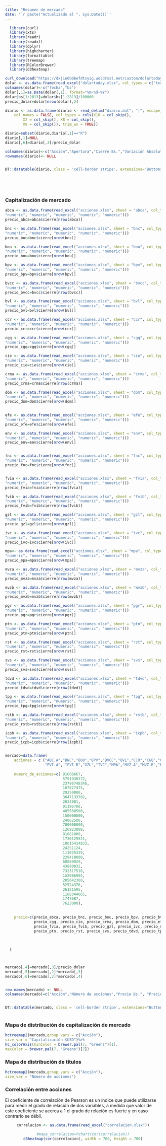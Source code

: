 ```yaml
---
title: "Resumen de mercado"
date: '`r paste("Actualizado al ", Sys.Date())`'
---
```


```r
  library(curl)
  library(xts)
  library(readr)
  library(readxl)
  library(dplyr)
  library(highcharter)
  library(formattable)
  library(treemap)
  library(RColorBrewer)
  library(d3heatmap) 

curl_download("https://dxj1e0bbbefdtsyig.woldrssl.net/custom/dolartoday.xlsx", "dolartoday.xlsx" )
dolar <- as.data.frame(read_excel("dolartoday.xlsx", col_types = c("text", "numeric", "skip", "skip", "skip", "skip")))
colnames(dolar)<-c("fecha","bs") 
dolar[,1]=as.Date(dolar[,1], format="%m-%d-%Y") 
dolar$bs[1:2813]=dolar$bs[1:2813]/100000
precio_dolar=dolar[nrow(dolar),2]

diario <- as.data.frame(diario <- read_delim("diario.dat", "|", escape_double = FALSE, 
    col_names = FALSE, col_types = cols(X10 = col_skip(), 
        X2 = col_skip(), X8 = col_skip(), 
        X9 = col_skip()), trim_ws = TRUE))

diario=subset(diario,diario[,1]=="R")
diario[,1]=NULL
diario[,6]=diario[,3]/precio_dolar

colnames(diario)<-c("Acción","Apertura","Cierre Bs.","Variación Absoluta","Variación Relativa","Cierre $USD")
rownames(diario)<- NULL


DT::datatable(diario, class = 'cell-border stripe', extensions="Buttons", options = list(pageLength = 29, dom = 'Bfrtip', buttons = c('excel', 'pdf', 'print')))

  

  
```

### Capitalización de mercado


```r


abca <- as.data.frame(read_excel("acciones.xlsx", sheet = "abca", col_types = c("date", "text", "numeric", "numeric", 
"numeric", "numeric", "numeric", "numeric", "numeric")))
precio_abca=abca$cierre[nrow(abca)]

bnc <- as.data.frame(read_excel("acciones.xlsx", sheet = "bnc", col_types = c("date", "text", "numeric", "numeric", 
"numeric", "numeric", "numeric", "numeric", "numeric")))
precio_bnc=bnc$cierre[nrow(bnc)]

bou <- as.data.frame(read_excel("acciones.xlsx", sheet = "bou", col_types = c("date", "text", "numeric", "numeric", 
"numeric", "numeric", "numeric", "numeric", "numeric")))
precio_bou=bou$cierre[nrow(bou)]

bpv <- as.data.frame(read_excel("acciones.xlsx", sheet = "bpv", col_types = c("date", "text", "numeric", "numeric", 
"numeric", "numeric", "numeric", "numeric", "numeric")))
precio_bpv=bpv$cierre[nrow(bpv)]

bvcc <- as.data.frame(read_excel("acciones.xlsx", sheet = "bvcc", col_types = c("date", "text", "numeric", "numeric", 
"numeric", "numeric", "numeric", "numeric", "numeric")))
precio_bvcc=bvcc$cierre[nrow(bvcc)]

bvl <- as.data.frame(read_excel("acciones.xlsx", sheet = "bvl", col_types = c("date", "text", "numeric", "numeric", 
"numeric", "numeric", "numeric", "numeric", "numeric")))
precio_bvl=bvl$cierre[nrow(bvl)]

ccr <- as.data.frame(read_excel("acciones.xlsx", sheet = "ccr", col_types = c("date", "text", "numeric", "numeric", 
"numeric", "numeric", "numeric", "numeric", "numeric")))
precio_ccr=ccr$cierre[nrow(ccr)]

cgq <- as.data.frame(read_excel("acciones.xlsx", sheet = "cgq", col_types = c("date", "text", "numeric", "numeric", 
"numeric", "numeric", "numeric", "numeric", "numeric")))
precio_cgq=cgq$cierre[nrow(cgq)]

cie <- as.data.frame(read_excel("acciones.xlsx", sheet = "cie", col_types = c("date", "text", "numeric", "numeric", 
"numeric", "numeric", "numeric", "numeric", "numeric")))
precio_cie=cie$cierre[nrow(cie)]

crma <- as.data.frame(read_excel("acciones.xlsx", sheet = "crma", col_types = c("date", "text", "numeric", "numeric", 
"numeric", "numeric", "numeric", "numeric", "numeric")))
precio_crma=crma$cierre[nrow(crma)]

dom <- as.data.frame(read_excel("acciones.xlsx", sheet = "dom", col_types = c("date", "text", "numeric", "numeric", 
"numeric", "numeric", "numeric", "numeric", "numeric")))
precio_dom=dom$cierre[nrow(dom)]
  

efe <- as.data.frame(read_excel("acciones.xlsx", sheet = "efe", col_types = c("date", "text", "numeric", "numeric", 
"numeric", "numeric", "numeric", "numeric", "numeric")))
precio_efe=efe$cierre[nrow(efe)]

env <- as.data.frame(read_excel("acciones.xlsx", sheet = "env", col_types = c("date", "text", "numeric", "numeric", 
"numeric", "numeric", "numeric", "numeric", "numeric")))
precio_env=env$cierre[nrow(env)]


fnc <- as.data.frame(read_excel("acciones.xlsx", sheet = "fnc", col_types = c("date", "text", "numeric", "numeric", 
"numeric", "numeric", "numeric", "numeric", "numeric")))
precio_fnc=fnc$cierre[nrow(fnc)]


fvia <- as.data.frame(read_excel("acciones.xlsx", sheet = "fvia", col_types = c("date", "text", "numeric", "numeric", 
"numeric", "numeric", "numeric", "numeric", "numeric")))
precio_fvia=fvia$cierre[nrow(fvia)]

fvib <- as.data.frame(read_excel("acciones.xlsx", sheet = "fvib", col_types = c("date", "text", "numeric", "numeric", 
"numeric", "numeric", "numeric", "numeric", "numeric")))
precio_fvib=fvib$cierre[nrow(fvib)]

gzl <- as.data.frame(read_excel("acciones.xlsx", sheet = "gzl", col_types = c("date", "text", "numeric", "numeric", 
"numeric", "numeric", "numeric", "numeric", "numeric")))
precio_gzl=gzl$cierre[nrow(gzl)]

ivc <- as.data.frame(read_excel("acciones.xlsx", sheet = "ivc", col_types = c("date", "text", "numeric", "numeric", 
"numeric", "numeric", "numeric", "numeric", "numeric")))
precio_ivc=ivc$cierre[nrow(ivc)]

mpa<- as.data.frame(read_excel("acciones.xlsx", sheet = "mpa", col_types = c("date", "text", "numeric", "numeric", 
"numeric", "numeric", "numeric", "numeric", "numeric")))
precio_mpa=mpa$cierre[nrow(mpa)]

mvza <- as.data.frame(read_excel("acciones.xlsx", sheet = "mvza", col_types = c("date", "text", "numeric", "numeric", 
"numeric", "numeric", "numeric", "numeric", "numeric")))
precio_mvza=mvza$cierre[nrow(mvza)]

mvzb <- as.data.frame(read_excel("acciones.xlsx", sheet = "mvzb", col_types = c("date", "text", "numeric", "numeric", 
"numeric", "numeric", "numeric", "numeric", "numeric")))
precio_mvzb=mvzb$cierre[nrow(mvzb)]

pgr <- as.data.frame(read_excel("acciones.xlsx", sheet = "pgr", col_types = c("date", "text", "numeric", "numeric", 
"numeric", "numeric", "numeric", "numeric", "numeric")))
precio_pgr=pgr$cierre[nrow(pgr)]

ptn <- as.data.frame(read_excel("acciones.xlsx", sheet = "ptn", col_types = c("date", "text", "numeric", "numeric", 
"numeric", "numeric", "numeric", "numeric", "numeric")))
precio_ptn=ptn$cierre[nrow(ptn)]

rst <- as.data.frame(read_excel("acciones.xlsx", sheet = "rst", col_types = c("date", "text", "numeric", "numeric", 
"numeric", "numeric", "numeric", "numeric", "numeric")))
precio_rst=rst$cierre[nrow(rst)]

svs <- as.data.frame(read_excel("acciones.xlsx", sheet = "svs", col_types = c("date", "text", "numeric", "numeric", 
"numeric", "numeric", "numeric", "numeric", "numeric")))
precio_svs=svs$cierre[nrow(svs)]

tdvd <- as.data.frame(read_excel("acciones.xlsx", sheet = "tdvd", col_types = c("date", "text", "numeric", "numeric", 
"numeric", "numeric", "numeric", "numeric", "numeric")))
precio_tdvd=tdvd$cierre[nrow(tdvd)]

tpg <- as.data.frame(read_excel("acciones.xlsx", sheet = "tpg", col_types = c("date", "text", "numeric", "numeric", 
"numeric", "numeric", "numeric", "numeric", "numeric")))
precio_tpg=tpg$cierre[nrow(tpg)]

rstb <- as.data.frame(read_excel("acciones.xlsx", sheet = "rstb", col_types = c("date", "text", "numeric", "numeric", 
"numeric", "numeric", "numeric", "numeric", "numeric")))
precio_rstb=rstb$cierre[nrow(rstb)]

icpb <- as.data.frame(read_excel("acciones.xlsx", sheet = "icpb", col_types = c("date", "text", "numeric", "numeric", 
"numeric", "numeric", "numeric", "numeric", "numeric")))
precio_icpb=icpb$cierre[nrow(icpb)]


mercado=data.frame(
    acciones = c ("ABC.A","BNC","BOU","BPV","BVCC","BVL","CCR","CGQ","CIE","CRM.A","DOM", "EFE","ENV","FNC", 
                  "FVI.A", "FVI.B","GZL","IVC","MPA","MVZ.A","MVZ.B","PGR","PTN","RST","SVS","TDV.D","TPG", "RST.B", "ICP.B"),
    
    numero_de_acciones=c( 91666667,
                          5791930372,
                          23796748346,
                          107827475,
                          29250000,
                          3647133702,
                          2834081,
                          91196788,
                          485560500,
                          150000000,
                          24062500,
                          700000000,
                          126923808,
                          81081000,
                          1730129521,
                          10615414833,
                          24251124,
                          111025339,
                          229410000,
                          60880929,
                          43880032,
                          732317516,
                          152986904,
                          285642388,
                          52524376,
                          26121595,
                          1188344665,
                          1747687,
                          7623000),
    
    
    precio=c(precio_abca, precio_bnc, precio_bou, precio_bpv, precio_bvcc, precio_bvl, precio_ccr, 
             precio_cgq, precio_cie, precio_crma, precio_dom, precio_efe, precio_env, precio_fnc, 
             precio_fvia, precio_fvib, precio_gzl, precio_ivc, precio_mpa, precio_mvza, precio_mvzb, precio_pgr,
             precio_ptn, precio_rst, precio_svs, precio_tdvd, precio_tpg, precio_rstb,precio_icpb)
    
    
  
  )



mercado[,4]=mercado[,3]/precio_dolar
mercado[,5]=mercado[,2]*mercado[,3]
mercado[,6]=mercado[,2]*mercado[,4]


row.names(mercado) <- NULL
colnames(mercado)=c("Acción","Número de acciones","Precio Bs.", "Precio $USD","Capitalización Bs","Capitalización $USD")


DT::datatable(mercado, class = 'cell-border stripe', extensions="Buttons", options = list(pageLength = 29, dom = 'Bfrtip', buttons = c('excel', 'pdf', 'print')))
    


```

### Mapa de distribución de capitalización de mercado

```r


hctreemap2(mercado,group_vars = c("Acción"),
size_var = "Capitalización $USD")%>%
hc_colorAxis(minColor = brewer.pal(7, "Greens")[1],
maxColor = brewer.pal(7, "Greens")[7])


```

### Mapa de distribución de títulos

```r


hctreemap2(mercado,group_vars = c("Acción"),
size_var = "Número de acciones")

```

### Correlación entre acciones
El coeficiente de correlación de Pearson es un índice que puede utilizarse para medir el grado de relación de dos variables, a medida que valor de este coeficiente se acerca a 1 el grado de relación es fuerte y en caso contrario se débil.

<center>

```r

  
correlacion <- as.data.frame(read_excel("correlacion.xlsx"))

#mapa_correlacion=hchart(cor(correlacion))
d3heatmap(cor(correlacion), width = 700, height = 700)


```
</center>
